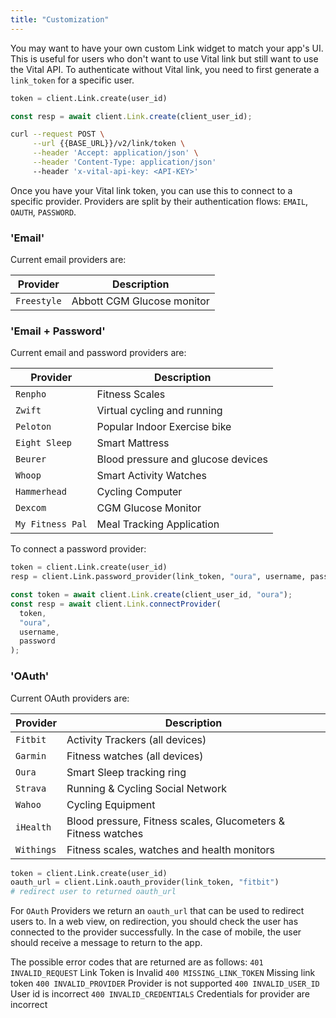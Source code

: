 ```yaml
---
title: "Customization"
---
```


You may want to have your own custom Link widget to match your app's UI. This is useful for users who don't want to use Vital link but still want to use the Vital API.
To authenticate without Vital link, you need to first generate a `link_token` for a specific user.

<SnippetGroup>

```python Generating a Vital-Link
token = client.Link.create(user_id)
```

```javascript
const resp = await client.Link.create(client_user_id);
```

```bash
curl --request POST \
     --url {{BASE_URL}}/v2/link/token \
     --header 'Accept: application/json' \
     --header 'Content-Type: application/json'
     --header 'x-vital-api-key: <API-KEY>'
```

</SnippetGroup>

Once you have your Vital link token, you can use this to connect to a specific provider. Providers are split by their authentication flows: `EMAIL`, `OAUTH`, `PASSWORD`.

### 'Email'

Current email providers are:

| Provider  | Description                |
| --------- | -------------------------- |
| `Freestyle` | Abbott CGM Glucose monitor |

### 'Email + Password'

Current email and password providers are:

| Provider         | Description                        |
| ---------------- | ---------------------------------- |
| `Renpho`         | Fitness Scales                     |
| `Zwift`          | Virtual cycling and running        |
| `Peloton`        | Popular Indoor Exercise bike       |
| `Eight Sleep`    | Smart Mattress                     |
| `Beurer`         | Blood pressure and glucose devices |
| `Whoop`          | Smart Activity Watches             |
| `Hammerhead`     | Cycling Computer                   |
| `Dexcom`         | CGM Glucose Monitor                |
| `My Fitness Pal` | Meal Tracking Application          |

To connect a password provider:

<SnippetGroup>

```python Connecting a password provider:
token = client.Link.create(user_id)
resp = client.Link.password_provider(link_token, "oura", username, password)
```

```js JavaScript
const token = await client.Link.create(client_user_id, "oura");
const resp = await client.Link.connectProvider(
  token,
  "oura",
  username,
  password
);
```

</SnippetGroup>

### 'OAuth'

Current OAuth providers are:

| Provider   | Description                                                   |
| --------   | ------------------------------------------------------------- |
| `Fitbit`   | Activity Trackers (all devices)                               |
| `Garmin`   | Fitness watches (all devices)                                 |
| `Oura`     | Smart Sleep tracking ring                                     |
| `Strava`   | Running & Cycling Social Network                              |
| `Wahoo`    | Cycling Equipment                                             |
| `iHealth`  | Blood pressure, Fitness scales, Glucometers & Fitness watches |
| `Withings` | Fitness scales, watches and health monitors                   |

```python Connecting a password provider:
token = client.Link.create(user_id)
oauth_url = client.Link.oauth_provider(link_token, "fitbit")
# redirect user to returned oauth_url
```

For `OAuth` Providers we return an `oauth_url` that can be used to redirect users to. In a web view, on redirection, you should check the user has connected to the provider successfully. In the case of mobile, the user should receive a message to return to the app.

The possible error codes that are returned are as follows:
`401 INVALID_REQUEST` Link Token is Invalid
`400 MISSING_LINK_TOKEN` Missing link token
`400 INVALID_PROVIDER` Provider is not supported
`400 INVALID_USER_ID` User id is incorrect
`400 INVALID_CREDENTIALS` Credentials for provider are incorrect
